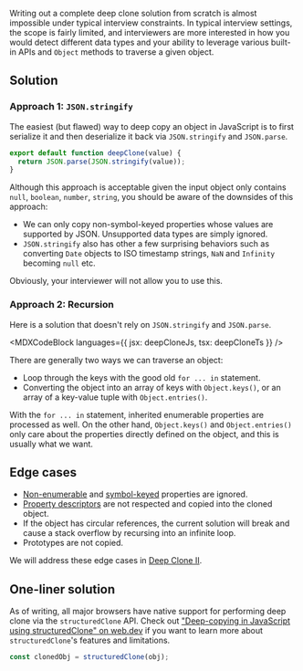 

Writing out a complete deep clone solution from scratch is almost impossible under typical interview constraints. In typical interview settings, the scope is fairly limited, and interviewers are more interested in how you would detect different data types and your ability to leverage various built-in APIs and `Object` methods to traverse a given object.

## Solution

### Approach 1: `JSON.stringify`

The easiest (but flawed) way to deep copy an object in JavaScript is to first serialize it and then deserialize it back via `JSON.stringify` and `JSON.parse`.

```js
export default function deepClone(value) {
  return JSON.parse(JSON.stringify(value));
}
```

Although this approach is acceptable given the input object only contains `null`, `boolean`, `number`, `string`, you should be aware of the downsides of this approach:

- We can only copy non-symbol-keyed properties whose values are supported by JSON. Unsupported data types are simply ignored.
- `JSON.stringify` also has other a few surprising behaviors such as converting `Date` objects to ISO timestamp strings, `NaN` and `Infinity` becoming `null` etc.

Obviously, your interviewer will not allow you to use this.

### Approach 2: Recursion

Here is a solution that doesn't rely on `JSON.stringify` and `JSON.parse`.

<MDXCodeBlock languages={{ jsx: deepCloneJs, tsx: deepCloneTs }} />

There are generally two ways we can traverse an object:

- Loop through the keys with the good old `for ... in` statement.
- Converting the object into an array of keys with `Object.keys()`, or an array of a key-value tuple with `Object.entries()`.

With the `for ... in` statement, inherited enumerable properties are processed as well. On the other hand, `Object.keys()` and `Object.entries()` only care about the properties directly defined on the object, and this is usually what we want.

## Edge cases

- [Non-enumerable](https://developer.mozilla.org/en-US/docs/Web/JavaScript/Reference/Global_Objects/Object/defineProperty#description) and [symbol-keyed](https://developer.mozilla.org/en-US/docs/Web/JavaScript/Reference/Global_Objects/Symbol) properties are ignored.
- [Property descriptors](https://developer.mozilla.org/en-US/docs/Web/JavaScript/Reference/Global_Objects/Object/getOwnPropertyDescriptors) are not respected and copied into the cloned object.
- If the object has circular references, the current solution will break and cause a stack overflow by recursing into an infinite loop.
- Prototypes are not copied.

We will address these edge cases in [Deep Clone II](/questions/javascript/deep-clone-ii).

## One-liner solution

As of writing, all major browsers have native support for performing deep clone via the `structuredClone` API. Check out ["Deep-copying in JavaScript using structuredClone" on web.dev](https://web.dev/structured-clone/) if you want to learn more about `structuredClone`'s features and limitations.

```js
const clonedObj = structuredClone(obj);
```
